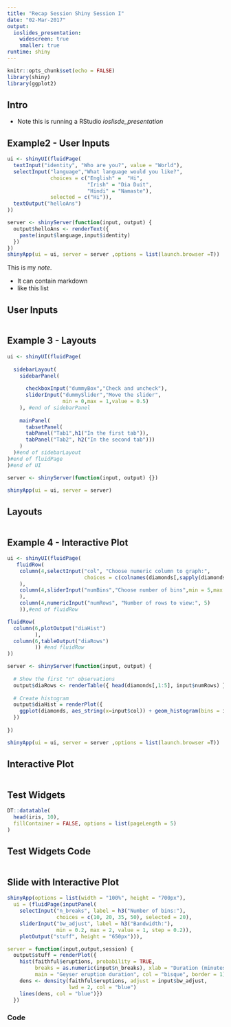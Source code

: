 ```yaml
---
title: "Recap Session Shiny Session I"
date: "02-Mar-2017"
output:
  ioslides_presentation:
    widescreen: true
    smaller: true
runtime: shiny
---
```


```r
knitr::opts_chunk$set(echo = FALSE)
library(shiny)
library(ggplot2)
```

## Intro 

- Note this is running a RStudio *ioslisde_presentation*


## Example2 - User Inputs

```r
ui <- shinyUI(fluidPage(
  textInput("identity", "Who are you?", value = "World"),
  selectInput("language","What language would you like?", 
              choices = c("English" =  "Hi", 
                          "Irish" = "Dia Duit", 
                          "Hindi" = "Namaste"),
              selected = c("Hi")),
  textOutput("helloAns")
))

server <- shinyServer(function(input, output) {
  output$helloAns <- renderText({
    paste(input$language,input$identity)
  })
})
shinyApp(ui = ui, server = server ,options = list(launch.browser =T))
```

<div class="notes">
This is my *note*.

- It can contain markdown
- like this list

</div>

## User Inputs

```r
```

## Example 3 - Layouts 

```r
ui <- shinyUI(fluidPage(
  
  sidebarLayout(
    sidebarPanel(
 
      checkboxInput("dummyBox","Check and uncheck"),
      sliderInput("dummySlider","Move the slider",
                  min = 0,max = 1,value = 0.5)
    ), #end of sidebarPanel
    
    mainPanel(
      tabsetPanel(
      tabPanel("Tab1",h1("In the first tab")),
      tabPanel("Tab2", h2("In the second tab")))
    )
  )#end of sidebarLayout
)#end of fluidPage
)#end of UI

server <- shinyServer(function(input, output) {})

shinyApp(ui = ui, server = server)
```

## Layouts 

```r
```

## Example 4 - Interactive Plot

```r
ui <- shinyUI(fluidPage(
   fluidRow(
    column(4,selectInput("col", "Choose numeric column to graph:",
                         choices = c(colnames(diamonds[,sapply(diamonds, is.numeric)])))
    ),
    column(4,sliderInput("numBins","Choose number of bins",min = 5,max = 30,value = 10)
    ),
    column(4,numericInput("numRows", "Number of rows to view:", 5)
    )),#end of fluidRow

fluidRow(
  column(6,plotOutput("diaHist")
         ),
  column(6,tableOutput("diaRows")
         )) #end fluidRow
))

server <- shinyServer(function(input, output) {
  
  # Show the first "n" observations
  output$diaRows <- renderTable({ head(diamonds[,1:5], input$numRows) })
  
  # Create histogram 
  output$diaHist = renderPlot({
    ggplot(diamonds, aes_string(x=input$col)) + geom_histogram(bins = input$numBins)
  })
  
})

shinyApp(ui = ui, server = server ,options = list(launch.browser =T))
```

## Interactive Plot

```r
```

## Test Widgets

```r
DT::datatable(
  head(iris, 10),
  fillContainer = FALSE, options = list(pageLength = 5)
)
```


## Test Widgets Code

```r
```

## Slide with Interactive Plot

```r
shinyApp(options = list(width = "100%", height = "700px"),
  ui = (fluidPage(inputPanel(
    selectInput("n_breaks", label = h3("Number of bins:"), 
                choices = c(10, 20, 35, 50), selected = 20),
    sliderInput("bw_adjust", label = h3("Bandwidth:"), 
                min = 0.2, max = 2, value = 1, step = 0.2)),
    plotOutput("stuff", height = "650px"))),

server = function(input,output,session) {
  output$stuff = renderPlot({
    hist(faithful$eruptions, probability = TRUE, 
         breaks = as.numeric(input$n_breaks), xlab = "Duration (minutes)", 
         main = "Geyser eruption duration", col = "bisque", border = 1)
    dens <- density(faithful$eruptions, adjust = input$bw_adjust, 
                    lwd = 2, col = "blue")
    lines(dens, col = "blue")})
  })
```

### Code

```r
```
